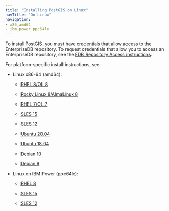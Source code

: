 ```yaml
---
title: "Installing PostGIS on Linux"
navTitle: "On Linux"
navigation:
- x86_amd64
- ibm_power_ppc64le
---
```



To install PostGIS, you must have credentials that allow access to the EnterpriseDB repository. To request credentials that allow you to access an EnterpriseDB repository, see the [EDB Repository Access instructions](https://www.enterprisedb.com/repository-access-request).

For platform-specific install instructions, see:

- Linux x86-64 (amd64):
  - [RHEL 8/OL 8](x86_amd64/01_postgis_rhel8_x86)

  - [Rocky Linux 8/AlmaLinux 8](x86_amd64/02_postgis_other_linux8_x86)
  - [RHEL 7/OL 7](x86_amd64/03_postgis_rhel7_x86)
  - [SLES 15](x86_amd64/05_postgis_sles15_x86)
  - [SLES 12](x86_amd64/06_postgis_sles12_x86)
  - [Ubuntu 20.04](x86_amd64/07_postgis_ubuntu20_x86)
  - [Ubuntu 18.04](x86_amd64/07a_postgis_ubuntu18_x86)
  - [Debian 10](x86_amd64/08_postgis_deb10_x86)
  - [Debian 9](x86_amd64/08a_postgis_deb9_x86)

- Linux on IBM Power (ppc64le):
  - [RHEL 8](ibm_power_ppc64le/09_postgis_rhel8_ppcle)

  - [SLES 15](ibm_power_ppc64le/11_postgis_sles15_ppcle)
  - [SLES 12](ibm_power_ppc64le/12_postgis_sles12_ppcle)


